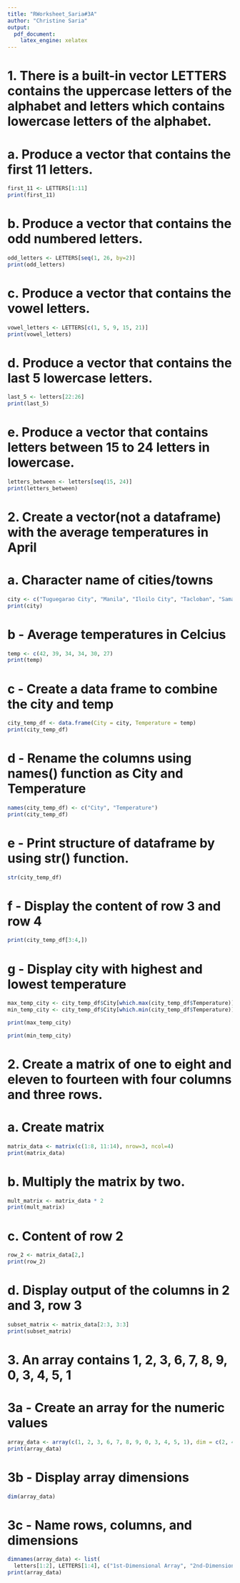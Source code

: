```yaml
---
title: "RWorksheet_Saria#3A"
author: "Christine Saria"
output: 
  pdf_document:
    latex_engine: xelatex
---
```


# 1. There is a built-in vector LETTERS contains the uppercase letters of the alphabet and letters which contains lowercase letters of the alphabet.

# a. Produce a vector that contains the first 11 letters.
```r
first_11 <- LETTERS[1:11]
print(first_11)
```


# b. Produce a vector that contains the odd numbered letters.
```r
odd_letters <- LETTERS[seq(1, 26, by=2)]
print(odd_letters)

```

# c. Produce a vector that contains the vowel letters.
```r
vowel_letters <- LETTERS[c(1, 5, 9, 15, 21)]
print(vowel_letters)
```

 
# d. Produce a vector that contains the last 5 lowercase letters.
```r
last_5 <- letters[22:26]
print(last_5)
```

 
# e. Produce a vector that contains letters between 15 to 24 letters in lowercase.
```r
letters_between <- letters[seq(15, 24)]
print(letters_between)
```



# 2. Create a vector(not a dataframe) with the average temperatures in April

# a. Character name of cities/towns
```r
city <- c("Tuguegarao City", "Manila", "Iloilo City", "Tacloban", "Samal Island", "Davao City")
print(city)
```


# b - Average temperatures in Celcius
```r
temp <- c(42, 39, 34, 34, 30, 27)
print(temp)
```


# c - Create a data frame to combine the city and temp
```r
city_temp_df <- data.frame(City = city, Temperature = temp)
print(city_temp_df)

```

# d - Rename the columns using names() function as City and Temperature 
```r
names(city_temp_df) <- c("City", "Temperature")
print(city_temp_df)

```

# e - Print structure of dataframe by using str() function.
```r
str(city_temp_df)
```


# f - Display the content of row 3 and row 4
```r
print(city_temp_df[3:4,])
```


# g - Display city with highest and lowest temperature
```r
max_temp_city <- city_temp_df$City[which.max(city_temp_df$Temperature)]
min_temp_city <- city_temp_df$City[which.min(city_temp_df$Temperature)]

print(max_temp_city)

print(min_temp_city)

```


# 2. Create a matrix of one to eight and eleven to fourteen with four columns and three rows. 

# a. Create matrix
```r
matrix_data <- matrix(c(1:8, 11:14), nrow=3, ncol=4)
print(matrix_data)
```


# b. Multiply the matrix by two.
```r
mult_matrix <- matrix_data * 2
print(mult_matrix)
```


# c. Content of row 2
```r
row_2 <- matrix_data[2,]
print(row_2)
```


# d. Display output of the columns in 2 and 3, row 3
```r
subset_matrix <- matrix_data[2:3, 3:3]
print(subset_matrix)
```


# 3. An array contains 1, 2, 3, 6, 7, 8, 9, 0, 3, 4, 5, 1

# 3a - Create an array for the numeric values
```r
array_data <- array(c(1, 2, 3, 6, 7, 8, 9, 0, 3, 4, 5, 1), dim = c(2, 4, 3))
print(array_data)
```


# 3b - Display array dimensions
```r
dim(array_data)
```


# 3c - Name rows, columns, and dimensions
```r
dimnames(array_data) <- list(
  letters[1:2], LETTERS[1:4], c("1st-Dimensional Array", "2nd-Dimensional Array", "3rd-Dimensional Array"))
print(array_data)
```


 
